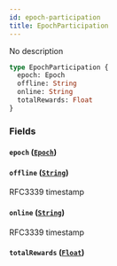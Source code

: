 ```yaml
---
id: epoch-participation
title: EpochParticipation
---
```



No description

```graphql
type EpochParticipation {
  epoch: Epoch
  offline: String
  online: String
  totalRewards: Float
}
```


### Fields

#### `epoch` ([`Epoch`](/docs/v0.47/graphql/objects/epoch))




#### `offline` ([`String`](/docs/v0.47/graphql/scalars/string))

RFC3339 timestamp


#### `online` ([`String`](/docs/v0.47/graphql/scalars/string))

RFC3339 timestamp


#### `totalRewards` ([`Float`](/docs/v0.47/graphql/scalars/float))






